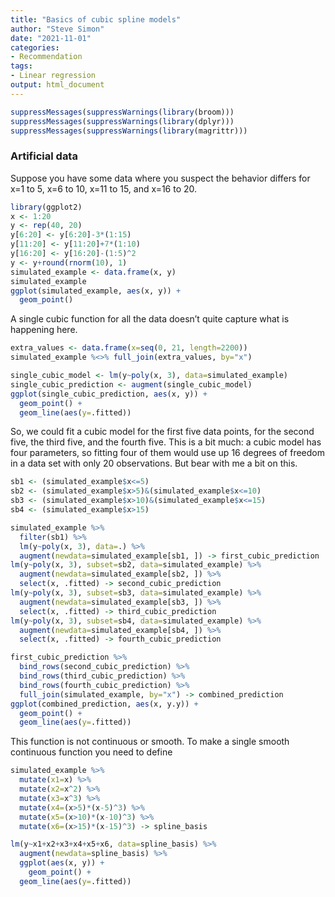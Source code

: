 ```yaml
---
title: "Basics of cubic spline models"
author: "Steve Simon"
date: "2021-11-01"
categories:
- Recommendation
tags:
- Linear regression
output: html_document
---
```


```r
suppressMessages(suppressWarnings(library(broom)))
suppressMessages(suppressWarnings(library(dplyr)))
suppressMessages(suppressWarnings(library(magrittr)))
```

### Artificial data

Suppose you have some data where you suspect the behavior differs for x=1 to 5, x=6 to 10, x=11 to 15, and x=16 to 20.

```r
library(ggplot2)
x <- 1:20
y <- rep(40, 20)
y[6:20] <- y[6:20]-3*(1:15)
y[11:20] <- y[11:20]+7*(1:10)
y[16:20] <- y[16:20]-(1:5)^2
y <- y+round(rnorm(10), 1)
simulated_example <- data.frame(x, y)
simulated_example
ggplot(simulated_example, aes(x, y)) +
  geom_point()
```

A single cubic function for all the data doesn't quite capture what is happening here.

```r
extra_values <- data.frame(x=seq(0, 21, length=2200))
simulated_example %<>% full_join(extra_values, by="x")
```

```r
single_cubic_model <- lm(y~poly(x, 3), data=simulated_example)
single_cubic_prediction <- augment(single_cubic_model)
ggplot(single_cubic_prediction, aes(x, y)) + 
  geom_point() +
  geom_line(aes(y=.fitted))
```

So, we could fit a cubic model for the first five data points, for the second five, the third five, and the fourth five. This is a bit much: a cubic model has four parameters, so fitting four of them would use up 16 degrees of freedom in a data set with only 20 observations. But bear with me a bit on this.

```r
sb1 <- (simulated_example$x<=5)
sb2 <- (simulated_example$x>5)&(simulated_example$x<=10)
sb3 <- (simulated_example$x>10)&(simulated_example$x<=15)
sb4 <- (simulated_example$x>15)

simulated_example %>%
  filter(sb1) %>%
  lm(y~poly(x, 3), data=.) %>%
  augment(newdata=simulated_example[sb1, ]) -> first_cubic_prediction
lm(y~poly(x, 3), subset=sb2, data=simulated_example) %>% 
  augment(newdata=simulated_example[sb2, ]) %>%
  select(x, .fitted) -> second_cubic_prediction
lm(y~poly(x, 3), subset=sb3, data=simulated_example) %>%
  augment(newdata=simulated_example[sb3, ]) %>% 
  select(x, .fitted) -> third_cubic_prediction
lm(y~poly(x, 3), subset=sb4, data=simulated_example) %>%
  augment(newdata=simulated_example[sb4, ]) %>%
  select(x, .fitted) -> fourth_cubic_prediction

first_cubic_prediction %>%
  bind_rows(second_cubic_prediction) %>%
  bind_rows(third_cubic_prediction) %>%
  bind_rows(fourth_cubic_prediction) %>%
  full_join(simulated_example, by="x") -> combined_prediction
ggplot(combined_prediction, aes(x, y.y)) +
  geom_point() +
  geom_line(aes(y=.fitted))
```

This function is not continuous or smooth. To make a single smooth continuous function you need to define

```r
simulated_example %>%
  mutate(x1=x) %>%
  mutate(x2=x^2) %>%
  mutate(x3=x^3) %>%
  mutate(x4=(x>5)*(x-5)^3) %>%
  mutate(x5=(x>10)*(x-10)^3) %>%
  mutate(x6=(x>15)*(x-15)^3) -> spline_basis
```

```r
lm(y~x1+x2+x3+x4+x5+x6, data=spline_basis) %>%
  augment(newdata=spline_basis) %>%
  ggplot(aes(x, y)) +
    geom_point() +
  geom_line(aes(y=.fitted))
```

